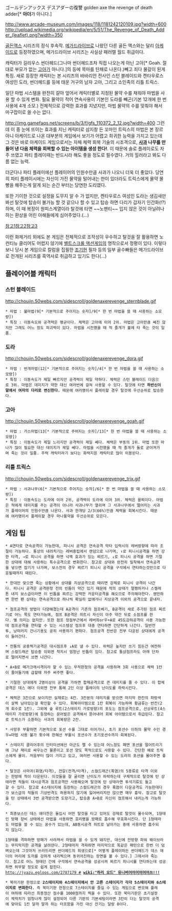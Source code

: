 ゴールデンアックス デスアダーの復讐 golden axe the revenge of death adder[* '''아더'''가 아니다.]

http://www.arcade-museum.com/images/118/1181242120109.jpg?width=600
http://upload.wikimedia.org/wikipedia/en/5/51/The_Revenge_of_Death_Adder_(leaflet).png?width=350

{{{#!html
<iframe title="YouTube video player" class="youtube-player" type="text/html" width="480" height="390" src="http://www.youtube.com/embed/XfMfcrpKCAE" frameborder="0" allowFullScreen></iframe>
}}}

[[골든액스]] 시리즈의 정식 후속작. [[메가드라이브]]로 나왔던 다른 골든 액스와는 달리 [[아케이드]]로 등장하였으며, 메가드라이브 시리즈는 사실상 패러렐 월드 취급이다.
  
캐릭터가 길리우스 썬더헤드(그나마 썬더헤드조차 직접 나오는게 아닌 고아[* Goah. 절대로 부모가 없는 [[고아]]가 아니다.]의 등에 목마를 탄채로 나온다.)빼고 죄다 물갈이 된게 특징. 새로 등장한 캐릭터는 본 시리즈의 바바리안 전사인 스턴 블레이드와 켄타우로스 여성인 도라, 썬더헤드를 등에 태운 거구의 남자 고아, 그리고 소인족의 리틀 트릭스.

일단 마법 시스템을 완전히 갈아 엎어서 캐릭터별로 지정된 물약 수를 채워야 마법을 사용 할 수 있게 변화. 필요 물약이 적어 연속사용이 기본인 도라를 빼곤(기본 12개에 한 번 사용에 4개 소모.) 전체적으로 강력한 효과를 지녔지만, 마법 물약의 수를 맞춰야 해서 마구잡이로 쓸 수는 없다.

http://img.gamefaqs.net/screens/b/3/f/gfs_110372_2_12.jpg?width=400
그런데 이 중 눈에 뜨이는 효과를 지닌 캐릭터로 삼지창 든 꼬마인 트릭스의 마법은 본 장르 아니 아케이드로 나온 대부분의 게임에서 보기가 어렵고 희귀한 능력을 가지고 있는데 그 것은 바로 아케이드 게임으로서는 자체 체력 회복 기술의 시조격으로, '''[[사과]] 나무를 만들어 낸 다음 체력을 회복할 수 있는 아이템을 생성 한다!'''. 이 때문에 솔로 플레이로도 자주 쓰였고 파티 플레이때는 반드시라 해도 좋을 정도로 필수였다. 거의 힐러라고 봐도 다름 없는 능력.

더군다나 파티 플레이에선 플레이어의 인원수만큼 사과가 나오니 더욱 더 좋았다. 당연히 파티 플레이시에는 자신이 가진 물약을 털어내는 한이 있더라도 트릭스에게 물약 몰빵을 해주는게 알게 되는 순간 부터는 당연한 도리였다.

또한 기이한 것으로 설정을 도무지 알 수 가 없지만, 켄타우로스 여성인 도라는 생김새만 봐선 탈것에 탑승이 불가능 할 것 같으나 할 수 있고 탑승 하면 다리가 갑자기 인간화(!?) 하며, 이 때 복장이 원피스계열이라 탈것에 타면 ~~노팬티~~ 입지 않은 것이 아닐려나 하는 환상을 어린 아해들에게 심어주었다.(...)

[http://pds.egloos.com/pds/1/200507/05/91/b0039291_153312.jpg 참고1][http://pds.egloos.com/pds/1/200507/05/91/b0039291_2359661.jpg 참고2][http://pds.egloos.com/pds/1/200507/05/91/b0039291_14305410.jpg 참고3]

이런 화제거리 외에도 본 게임은 전체적으로 조작성이 우수하고 탈것을 잘 활용하면 노 컨티뉴 클리어도 어렵지 않기에 [[벨트스크롤 액션게임]]의 명작으로서 정평이 있다. 이렇다보니 당시 본 게임으로 칼럼을 집필한 [[조기현]] 필자 등의 일부 골수빠들은 메가드라이브로 전개된 시리즈를 흑역사로 취급하고 있기도 한다(…)

== 플레이어블 캐릭터 ==
=== 스턴 블레이드 ===
http://choujin.50webs.com/sidescroll/goldenaxerevenge_sternblade.gif

 * 마법 : 불마법(9[* 기본적으로 주어지는 숫자]/9[* 한 번 마법을 쓸 때 사용하는 소모량])
 * 특징 : 이동속도와 공격력은 평균이다. 체력은 고아에 이어 2위. 마법은 고아만큼 쎄진 않지만 그래도 어느 정도 파괴력이 있다. 마법을 시전했을 때 적 졸개가 불에 타 죽는 것이 일품. 
=== 도라 ===
http://choujin.50webs.com/sidescroll/goldenaxerevenge_dora.gif

 * 마법 : 번개마법(12[* 기본적으로 주어지는 숫자]/4[* 한 번 마법을 쓸 때 사용하는 소모량])
 * 특징 : 이동속도가 제일 빠르지만 공격력이 제일 약하다. 체력은 스턴 블레이드 다음으로 3위. 마법은 데미지가 약한 대신 여러번에 걸쳐 사용할 수 있다. 탈것에 타면 '''하반신이 말에서 여자의 다리로 변신한다.''' 때문에 여러명이서 플레이할 경우 탈것에 우선순위로 탑승한다. 
=== 고아 ===
http://choujin.50webs.com/sidescroll/goldenaxerevenge_goah.gif

 * 마법 : 가스마법(13[* 기본적으로 주어지는 숫자]/13[* 한 번 마법을 쓸 때 사용하는 소모량])
 * 특징 : 이동속도가 제일 느리지만 공격력이 제일 쎄다. 체력은 부동의 1위. 마법 또한 마나가 많이 필요한 대신 데미지가 제일 쎄다. 마법을 시전했을 때 적 졸개가 돌로 굳어져가며 죽는 것이 일품. 주력 캐릭터라기 보다는 화력지원 캐릭터로 많이 이용된다. 
=== 리틀 트릭스 ===
http://choujin.50webs.com/sidescroll/goldenaxerevenge_trix.gif

 * 마법 : 사과나무(6[* 기본적으로 주어지는 숫자]/6[* 한 번 마법을 쓸 때 사용하는 소모량])
 * 특징 : 이동속도는 도라에 이어 2위, 공격력이 도라에 이어 3위. 체력은 꼴찌이다. 마법은 적에게 데미지를 주는 공격이 아니라 사과나무가 열리며 그 사과나무에서 떨어지는 사과가 플레이어의 인원수만큼 나온다. 사과 한개당 2/3(66%)만큼 체력을 회복시킨다. 때문에 여러명이서 플레이할 경우 마나물약을 우선순위로 모은다. 
== 게임 팁 ==
 * A연타로 연속공격이 가능한데, 피니시 공격은 연속공격 막타 입력시의 레버방향에 따라 조절이 가능하다. 통상의 내려치기는 레버중립에서 랜덤으로 나가며, ↑로 피니시공격을 하면 강한 타격, →로 피니시 공격을 하면 넉백 효과가 있는 찌르기, ↓로 피니시 공격을 하면 기절한 상대에 대해 사용하는 특수공격으로 변화한다. 참고로 상대와 완전히 밀착해서 연속공격을 넣으면 잡기가 나가며, 보스전의 경우 찌르기 피니시 공격을 구석에서 연타하는것만으로 다운될때까지 때린다.

 * 한대만 맞으면 죽는 상황에서 상대를 지상공격으로 때리면 강제로 피니시 공격이 나간다. 피니시 공격은 공격판정 전의 빈틈이 약간 있기 때문에 적의 상태가 멀쩡하거나 스켈레톤 내지 보스급이라면 이 빈틈을 찌르는 강력한 카운터공격을 해오므로 주의해야한다. 웬만하면 한번 팬 상대는 연속공격으로 하나씩 확실히 없애거나 지상공격 이외의 공격으로 끝내자.

 * 점프공격의 방법이 다양해졌는데 A공격이 기존의 점프베기, B공격이 새로 추가된 점프 찌르기로 어느 쪽도 연타가능에, 점프 B공격은 히트시 자신이 아주 약간 뒤로 소점프를 한다. 별 의미는 없지만. 또한 점프 정점부근에서 레버좌or우+A로 45도강하공격이 사용 가능한데 점프공격을 연타할 수 있는 시스템상 점프후 대충 연타하면 간단하게 나간다. 일반전투, 낭떠러지 건너기용도 공히 사용하기 편하다. 점프공격 전반은 전부 다운된 상대에게 공격이 들어간다.

 * 전통의 공중찍기공격은 대시점프후 ↓A로 낼 수 있다. 위력은 높지만 쓰기 힘든건 여전하며 스컬드래곤 탑승중 이외엔 착지시 엄청난 빈틈이 있다. 참고로 통상점프라도 아래 단차로 떨어지면서 쓰면 나간다.

 * A+B로 메가크래시격이라 할 수 있는 무적판정의 공격을 사용하며 3회 사용으로 체력 1칸이 줄어들기에 급할때 자주 써주면 좋다.

 * 기절한 상대에게 2명이상이 공격을 가하면 합체공격으로 큰 데미지를 줄 수 있다. 이 합체공격은 데스 애더 이외엔 전부 통해 2인 이상 플레이의 난이도를 하락시킨다.

 * 체력은 3칸으로 보이지만 실제로는 4칸. 3칸분의 데미지를 받으면 마지막 한칸의 파랑색이 살짝 남아있는걸 확인할 수 있다. 회복아이템으로 1칸 회복이 가능하며 황금류는 반칸(2개 회수로 1칸). 그외에 숲 루트(2스테이지 가로방향)의 포도는 점프공격으로, 선상루트(4스테이지 가로방향)에 등장하는 문어발은 공격해서 뜯어내어 회복 아이템으로서 취급된다. 참고로 트릭스가 소환하는 사과의 회복량은 2칸.

 * 사망후 부활하면 기본적으로 포션 수를 그대로 이어가나, 초기 포션수 이하의 물약 수인 경우=마법 사용 불가 횟수에 한해선 부활시 포션수가 초기포션수까지 회복된다.

 * 스테이지 클리어후의 인터미션에선 아군도 팰 수 있는데 어느정도 패면 포션을 떨어트리기에 그냥 재미로 싸우는건 물론이고 포션 양도 목적으로도 사용할 수 있다. 간단한 예로 트릭스에게 몰이. 처음부터 많이 가지고 있고, 여러번 사용할 수 있는 도라의 포션을 몰아주면 좋다.

 * 탈것은 사마귀(화염/타격), 전갈(전격/타격), 스컬드래곤(폭염)의 5종류로 타격 이외는 한방에 적이 다운된다. 이것들을 잘 굴리면 난이도가 하락하는데 구체적으로 탈것에 탄 상태라면 적들이 대시공격과 점프공격만 사용해오며 탈것에 탄 상태라면 투석기류도 들고갈 수 있다. 참고로 4스테이지에 등장하는 스컬드래곤의 경우 폭염이 다운공격도 가능한데다가 보스급의 적들의 기상반격도 허용하지 않기에 잃어버리지만 않으면 매우 흉악. 참고로 탈것을 탄 상태에서 3번 공격받으면 도망가고, 탑승중 A+B로 자신이 점프해서 내리는게 가능하다.

 * 최종보스인 데스 애더전은 돌입시 어떤 탈것을 타고 있어도 강제로 탈것이 몰수되며, 1형태인 방패 장비 상태에선 마법을 사용하면 호리병을 방패로 흡수해 무효화시킨다. 단 1형태라도 마법을 쓸 수 있는 꽁수가 있는데, AB동시공격 히트로 날아가는 중에 사용하면 흡수되지 않는다. 

 1형태를 격파하면 방패가 사라져서 마법을 쓸 수 있게 돼지만, 대신에 전방향 파워 웨이브라는 무지막지한 공격을 날려댄다. 2형태마저 격파하면 마지막으로 똑같은 패턴으로 한번 더 덤벼오는데 그것마저 쓰러뜨리면 썬더헤드의 희생으로[* 어떻게 플레이하든 썬더헤드가 데스 애더의 머리에 도끼를 강하게 내리찍으며 동귀어진하는 장면을 볼 수 있다.] 그제서야 죽는다. 참고로 어느 형태던 간에 구석에서 연속공격을 성공시켜 찌르기 피니시를 연타하는데 성공하면 허무할 정도로 쉽게 잡힌다.
 [[http://jyazu.egloos.com/2787179 #]] '''[[wiki:"하리 오드" 유니버어어어어어어쓰!!!]]'''

 * 북미기판 한정으로 '''2스테이지와 4스테이지에서 안 고른 스테이지가 각각 5스테이지와 6스테이지로 변화한다.''' 즉 북미기판 한정으로 7스테이지를 즐길 수 있는 게임으로 변모해 플레이 여하에 따라선 최종정산 점수를 1000점까지 찍을 수 있다. 또한 북미기판은 초기설정이 체력치가 엄청나게 많이 설정되어 다른 기판의 기본세팅이라면 3칸이 다는 탈것의 공격에 맞아도 1칸 달까 말까 하는 터프함을 가진 대신 잔기는 달랑 0이다.
